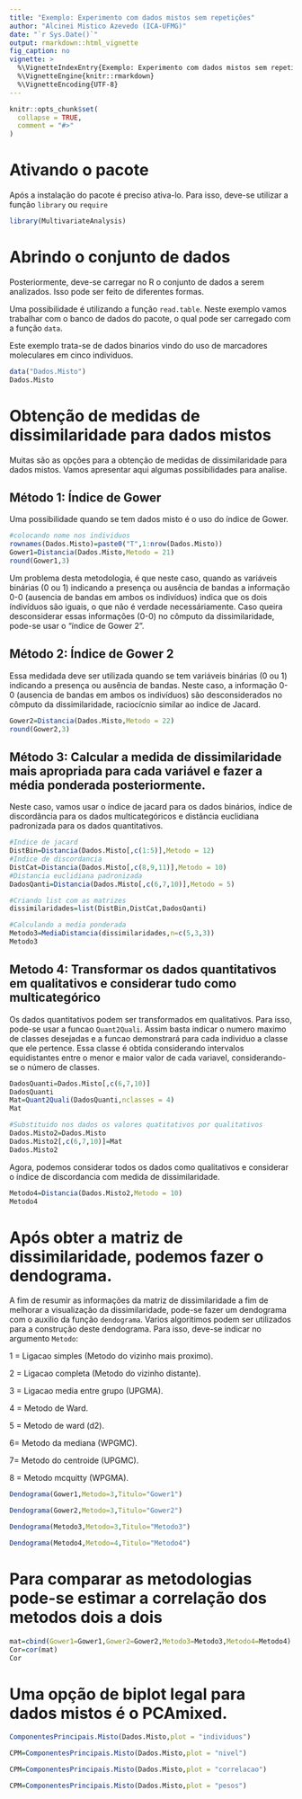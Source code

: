 ---
title: "Exemplo: Experimento com dados mistos sem repetições"
author: "Alcinei Mistico Azevedo (ICA-UFMG)"
date: "`r Sys.Date()`"
output: rmarkdown::html_vignette
fig_caption: no
vignette: >
  %\VignetteIndexEntry{Exemplo: Experimento com dados mistos sem repetições}
  %\VignetteEngine{knitr::rmarkdown}
  %\VignetteEncoding{UTF-8}
---

```{r, include = FALSE}
knitr::opts_chunk$set(
  collapse = TRUE,
  comment = "#>"
)
```

# Ativando o pacote
Após a instalação do pacote é preciso ativa-lo. Para isso, deve-se utilizar a função `library` ou `require`

```{r}
library(MultivariateAnalysis)
```
# Abrindo o conjunto de dados
Posteriormente, deve-se carregar no R o conjunto de dados a serem analizados. Isso pode ser feito de diferentes formas.

Uma possibilidade é utilizando a função `read.table`. Neste exemplo vamos trabalhar com o banco de dados do pacote, o qual pode ser carregado com a função `data`.

Este exemplo trata-se de dados binarios vindo do uso de marcadores moleculares em cinco individuos.
```{r}
data("Dados.Misto")
Dados.Misto
```
# Obtenção de medidas de dissimilaridade para dados mistos
Muitas são as opções para a obtenção de medidas de dissimilaridade para dados mistos. Vamos apresentar aqui algumas possibilidades para analise.

## Método 1: Índice de Gower

Uma possibilidade quando se tem dados misto é o uso do índice de Gower.
```{r}
#colocando nome nos individuos
rownames(Dados.Misto)=paste0("T",1:nrow(Dados.Misto))
Gower1=Distancia(Dados.Misto,Metodo = 21)
round(Gower1,3)
```

Um problema desta metodologia, é que neste caso, quando as variáveis binárias (0 ou 1) indicando a presença ou ausência de bandas a informação 0-0 (ausencia de bandas em ambos os indivíduos) indica que os dois índivíduos são iguais, o que não é verdade necessáriamente. Caso queira desconsiderar essas informações (0-0) no cômputo da dissimilaridade, pode-se usar o "índice de Gower 2".

## Método 2: Índice de Gower 2 
Essa medidada deve ser utilizada quando se tem variáveis binárias (0 ou 1) indicando a presença ou ausência de bandas. Neste caso, a informação 0-0 (ausencia de bandas em ambos os indivíduos) são desconsiderados no cômputo da dissimilaridade, raciocícnio similar ao indice de Jacard.
```{r}
Gower2=Distancia(Dados.Misto,Metodo = 22)
round(Gower2,3)
```

## Método 3: Calcular a medida de dissimilaridade mais apropriada para cada variável e fazer a média ponderada posteriormente.
Neste caso, vamos usar o índice de jacard para os dados binários, índice de discordância para os dados multicategóricos e distância euclidiana padronizada para os dados quantitativos.

```{r}
#Indice de jacard
DistBin=Distancia(Dados.Misto[,c(1:5)],Metodo = 12)
#Indice de discordancia
DistCat=Distancia(Dados.Misto[,c(8,9,11)],Metodo = 10)
#Distancia euclidiana padronizada
DadosQanti=Distancia(Dados.Misto[,c(6,7,10)],Metodo = 5)

#Criando list com as matrizes
dissimilaridades=list(DistBin,DistCat,DadosQanti)

#Calculando a media ponderada
Metodo3=MediaDistancia(dissimilaridades,n=c(5,3,3))
Metodo3

```

## Metodo 4: Transformar os dados quantitativos em qualitativos e considerar tudo como multicategórico
Os dados quantitativos podem ser transformados em qualitativos. Para isso, pode-se usar a funcao `Quant2Quali`. Assim basta indicar o numero maximo de classes desejadas e a funcao demonstrará para cada individuo a classe que ele pertence. Essa classe é obtida considerando intervalos equidistantes entre o menor e maior valor de cada variavel, considerando-se o número de classes. 

```{r}
DadosQuanti=Dados.Misto[,c(6,7,10)]
DadosQuanti
Mat=Quant2Quali(DadosQuanti,nclasses = 4)
Mat

#Substituido nos dados os valores quatitativos por qualitativos
Dados.Misto2=Dados.Misto
Dados.Misto2[,c(6,7,10)]=Mat
Dados.Misto2
```

Agora, podemos considerar todos os dados como qualitativos e considerar o índice de discordancia com medida de dissimilaridade.


```{r}
Metodo4=Distancia(Dados.Misto2,Metodo = 10)
Metodo4
```


# Após obter a matriz de dissimilaridade, podemos fazer o dendograma.

A fim de resumir as informações da matriz de dissimilaridade a fim de melhorar a visualização da dissimilaridade, pode-se fazer um dendograma com o auxilio da função `dendograma`. Varios algoritimos podem ser utilizados para a construção deste dendograma. Para isso, deve-se indicar no argumento `Metodo`:

1 = Ligacao simples (Metodo do vizinho mais proximo).

2 = Ligacao completa (Metodo do vizinho distante).

3 = Ligacao media entre grupo (UPGMA).

4 = Metodo de Ward.

5 = Metodo de ward (d2).

6= Metodo da mediana (WPGMC).

7= Metodo do centroide (UPGMC).

8 = Metodo mcquitty (WPGMA).


```{r}
Dendograma(Gower1,Metodo=3,Titulo="Gower1")
```

```{r}
Dendograma(Gower2,Metodo=3,Titulo="Gower2")
```

```{r}
Dendograma(Metodo3,Metodo=3,Titulo="Metodo3")
```

```{r}
Dendograma(Metodo4,Metodo=4,Titulo="Metodo4")
```


# Para comparar as metodologias pode-se estimar a correlação dos metodos dois a dois

```{r}
mat=cbind(Gower1=Gower1,Gower2=Gower2,Metodo3=Metodo3,Metodo4=Metodo4)
Cor=cor(mat)
Cor
```


# Uma opção de biplot legal para dados mistos é o PCAmixed.
```{r}
ComponentesPrincipais.Misto(Dados.Misto,plot = "individuos")
```

```{r}
CPM=ComponentesPrincipais.Misto(Dados.Misto,plot = "nivel")
```

```{r}
CPM=ComponentesPrincipais.Misto(Dados.Misto,plot = "correlacao")
```

```{r}
CPM=ComponentesPrincipais.Misto(Dados.Misto,plot = "pesos")
```
